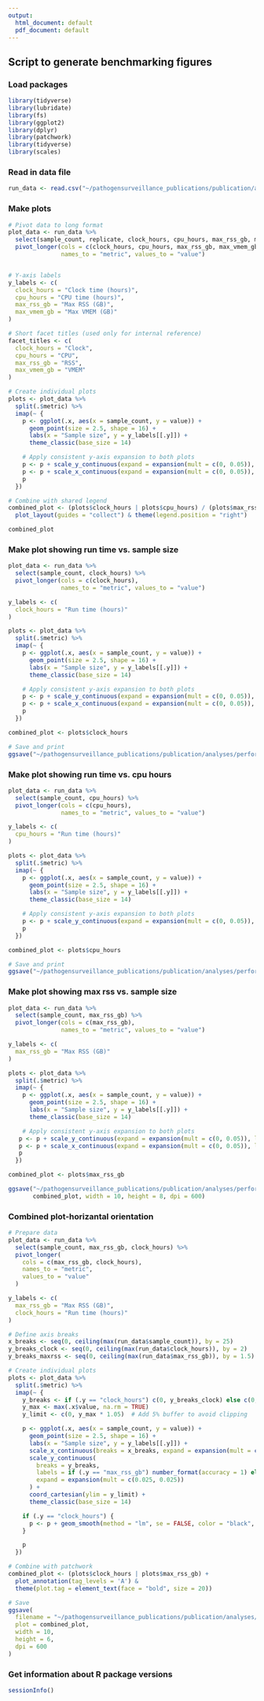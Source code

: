 ```yaml
---
output:
  html_document: default
  pdf_document: default
---
```

## Script to generate benchmarking figures

### Load packages
```r
library(tidyverse)
library(lubridate)
library(fs)
library(ggplot2)
library(dplyr)
library(patchwork)
library(tidyverse)
library(scales)  
```

### Read in data file
```r
run_data <- read.csv("~/pathogensurveillance_publications/publication/analyses/performance_benchmarking/results/sample_size/performance_stats_sample_size.csv", header = TRUE, sep = ",", stringsAsFactors = FALSE)
```

### Make  plots
```r
# Pivot data to long format
plot_data <- run_data %>%
  select(sample_count, replicate, clock_hours, cpu_hours, max_rss_gb, max_vmem_gb) %>%
  pivot_longer(cols = c(clock_hours, cpu_hours, max_rss_gb, max_vmem_gb),
               names_to = "metric", values_to = "value")


# Y-axis labels
y_labels <- c(
  clock_hours = "Clock time (hours)",
  cpu_hours = "CPU time (hours)",
  max_rss_gb = "Max RSS (GB)",
  max_vmem_gb = "Max VMEM (GB)"
)

# Short facet titles (used only for internal reference)
facet_titles <- c(
  clock_hours = "Clock",
  cpu_hours = "CPU",
  max_rss_gb = "RSS",
  max_vmem_gb = "VMEM"
)

# Create individual plots
plots <- plot_data %>%
  split(.$metric) %>%
  imap(~ {
    p <- ggplot(.x, aes(x = sample_count, y = value)) +
      geom_point(size = 2.5, shape = 16) +
      labs(x = "Sample size", y = y_labels[[.y]]) +
      theme_classic(base_size = 14)

    # Apply consistent y-axis expansion to both plots
    p <- p + scale_y_continuous(expand = expansion(mult = c(0, 0.05)), limits = c(0, NA))
    p <- p + scale_x_continuous(expand = expansion(mult = c(0, 0.05)), limits = c(0, NA)) 
    p
  })

# Combine with shared legend
combined_plot <- (plots$clock_hours | plots$cpu_hours) / (plots$max_rss_gb | plots$max_vmem_gb) +
  plot_layout(guides = "collect") & theme(legend.position = "right")

combined_plot
```

### Make plot showing run time vs. sample size
```r
plot_data <- run_data %>%
  select(sample_count, clock_hours) %>%
  pivot_longer(cols = c(clock_hours),
               names_to = "metric", values_to = "value")

y_labels <- c(
  clock_hours = "Run time (hours)"
)

plots <- plot_data %>%
  split(.$metric) %>%
  imap(~ {
    p <- ggplot(.x, aes(x = sample_count, y = value)) +
      geom_point(size = 2.5, shape = 16) +
      labs(x = "Sample size", y = y_labels[[.y]]) +
      theme_classic(base_size = 14)

    # Apply consistent y-axis expansion to both plots
    p <- p + scale_y_continuous(expand = expansion(mult = c(0, 0.05)), limits = c(0, NA))
    p <- p + scale_x_continuous(expand = expansion(mult = c(0, 0.05)), limits = c(0, NA)) 
    p
  })

combined_plot <- plots$clock_hours 

# Save and print
ggsave("~/pathogensurveillance_publications/publication/analyses/performance_benchmarking/results/sample_size/benchmark_plots_sample_size_run_time.pdf", combined_plot, width = 10, height = 8, dpi = 600)
```

### Make plot showing run time vs. cpu hours
```r
plot_data <- run_data %>%
  select(sample_count, cpu_hours) %>%
  pivot_longer(cols = c(cpu_hours),
               names_to = "metric", values_to = "value")

y_labels <- c(
  cpu_hours = "Run time (hours)"
)

plots <- plot_data %>%
  split(.$metric) %>%
  imap(~ {
    p <- ggplot(.x, aes(x = sample_count, y = value)) +
      geom_point(size = 2.5, shape = 16) +
      labs(x = "Sample size", y = y_labels[[.y]]) +
      theme_classic(base_size = 14)

    # Apply consistent y-axis expansion to both plots
    p <- p + scale_y_continuous(expand = expansion(mult = c(0, 0.05)), limits = c(0, NA))
    p
  })

combined_plot <- plots$cpu_hours 

# Save and print
ggsave("~/pathogensurveillance_publications/publication/analyses/performance_benchmarking/results/sample_size/benchmark_plots_sample_size_cpu_hours.pdf", combined_plot, width = 10, height = 8, dpi = 600)
```

### Make plot showing max rss vs. sample size
```r
plot_data <- run_data %>%
  select(sample_count, max_rss_gb) %>%
  pivot_longer(cols = c(max_rss_gb),
               names_to = "metric", values_to = "value")

y_labels <- c(
  max_rss_gb = "Max RSS (GB)"
)

plots <- plot_data %>%
  split(.$metric) %>%
  imap(~ {
    p <- ggplot(.x, aes(x = sample_count, y = value)) +
      geom_point(size = 2.5, shape = 16) +
      labs(x = "Sample size", y = y_labels[[.y]]) +
      theme_classic(base_size = 14)

    # Apply consistent y-axis expansion to both plots
   p <- p + scale_y_continuous(expand = expansion(mult = c(0, 0.05)), limits = c(0, NA))
   p <- p + scale_x_continuous(expand = expansion(mult = c(0, 0.05)), limits = c(0, NA)) 
   p
  })

combined_plot <- plots$max_rss_gb

ggsave("~/pathogensurveillance_publications/publication/analyses/performance_benchmarking/results/sample_size/benchmark_plots_sample_size_maxRSS.pdf",
       combined_plot, width = 10, height = 8, dpi = 600)
```


### Combined plot-horizantal orientation
```r
# Prepare data
plot_data <- run_data %>%
  select(sample_count, max_rss_gb, clock_hours) %>%
  pivot_longer(
    cols = c(max_rss_gb, clock_hours),
    names_to = "metric",
    values_to = "value"
  )

y_labels <- c(
  max_rss_gb = "Max RSS (GB)",
  clock_hours = "Run time (hours)"
)

# Define axis breaks
x_breaks <- seq(0, ceiling(max(run_data$sample_count)), by = 25)
y_breaks_clock <- seq(0, ceiling(max(run_data$clock_hours)), by = 2)
y_breaks_maxrss <- seq(0, ceiling(max(run_data$max_rss_gb)), by = 1.5)

# Create individual plots
plots <- plot_data %>%
  split(.$metric) %>%
  imap(~ {
    y_breaks <- if (.y == "clock_hours") c(0, y_breaks_clock) else c(0, y_breaks_maxrss)
    y_max <- max(.x$value, na.rm = TRUE)
    y_limit <- c(0, y_max * 1.05)  # Add 5% buffer to avoid clipping

    p <- ggplot(.x, aes(x = sample_count, y = value)) +
      geom_point(size = 2.5, shape = 16) +
      labs(x = "Sample size", y = y_labels[[.y]]) +
      scale_x_continuous(breaks = x_breaks, expand = expansion(mult = c(0.025, 0.025))) +
      scale_y_continuous(
        breaks = y_breaks,
        labels = if (.y == "max_rss_gb") number_format(accuracy = 1) else waiver(),
        expand = expansion(mult = c(0.025, 0.025))
      ) +
      coord_cartesian(ylim = y_limit) +
      theme_classic(base_size = 14)

    if (.y == "clock_hours") {
      p <- p + geom_smooth(method = "lm", se = FALSE, color = "black", linewidth = 0.75)
    }

    p
  })

# Combine with patchwork
combined_plot <- (plots$clock_hours | plots$max_rss_gb) +
  plot_annotation(tag_levels = 'A') &
  theme(plot.tag = element_text(face = "bold", size = 20))

# Save
ggsave(
  filename = "~/pathogensurveillance_publications/publication/analyses/performance_benchmarking/results/sample_size/benchmark_plots_sample_size_runtime_maxrss.pdf",
  plot = combined_plot,
  width = 10,
  height = 6,
  dpi = 600
)
```

### Get information about R package versions
```r
sessionInfo()
```